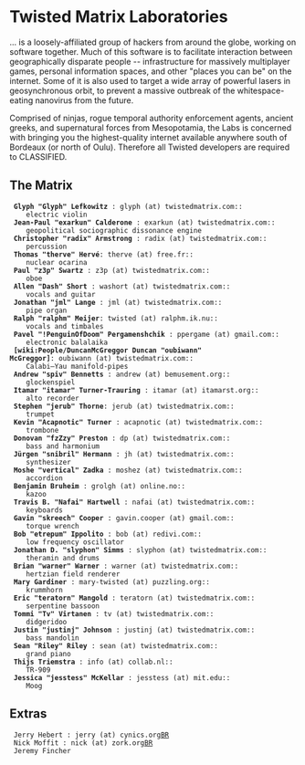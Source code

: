 = Twisted Matrix Laboratories =
... is a loosely-affiliated group of hackers from around the globe, working on software together. Much of this software is to facilitate interaction between geographically disparate people -- infrastructure for massively multiplayer games, personal information spaces, and other "places you can be" on the internet. Some of it is also used to target a wide array of powerful lasers in geosynchronous orbit, to prevent a massive outbreak of the whitespace-eating nanovirus from the future.

Comprised of ninjas, rogue temporal authority enforcement agents, ancient greeks, and supernatural forces from Mesopotamia, the Labs is concerned with bringing you the highest-quality internet available anywhere south of Bordeaux (or north of Oulu). Therefore all Twisted developers are required to CLASSIFIED.

== The Matrix ==

  '''Glyph "Glyph" Lefkowitz''' : glyph (at) twistedmatrix.com::
     electric violin
  '''Jean-Paul "exarkun" Calderone''' : exarkun (at) twistedmatrix.com::
     geopolitical sociographic dissonance engine
  '''Christopher "radix" Armstrong''' : radix (at) twistedmatrix.com::
     percussion
  '''Thomas "therve" Hervé''': therve (at) free.fr::
     nuclear ocarina
  '''Paul "z3p" Swartz''' : z3p (at) twistedmatrix.com::
     oboe
  '''Allen "Dash" Short''' : washort (at) twistedmatrix.com::
     vocals and guitar
  '''Jonathan "jml" Lange''' : jml (at) twistedmatrix.com::
     pipe organ
  '''Ralph "ralphm" Meijer''': twisted (at) ralphm.ik.nu::
     vocals and timbales
  '''Pavel "!PenguinOfDoom" Pergamenshchik''' : ppergame (at) gmail.com::
     electronic balalaika
  '''[wiki:People/DuncanMcGreggor Duncan "oubiwann" McGreggor]''': oubiwann (at) twistedmatrix.com::
     Calabi–Yau manifold-pipes
  '''Andrew "spiv" Bennetts''' : andrew (at) bemusement.org::
     glockenspiel
  '''Itamar "itamar" Turner-Trauring''' : itamar (at) itamarst.org::
     alto recorder
  '''Stephen "jerub" Thorne''': jerub (at) twistedmatrix.com::
     trumpet
  '''Kevin "Acapnotic" Turner''' : acapnotic (at) twistedmatrix.com::
     trombone
  '''Donovan "fzZzy" Preston''' : dp (at) twistedmatrix.com::
     bass and harmonium
  '''Jürgen "snibril" Hermann''' : jh (at) twistedmatrix.com::
     synthesizer
  '''Moshe "vertical" Zadka''' : moshez (at) twistedmatrix.com::
     accordion
  '''Benjamin Bruheim''' : grolgh (at) online.no::
     kazoo
  '''Travis B. "Nafai" Hartwell''' : nafai (at) twistedmatrix.com::
     keyboards
  '''Gavin "skreech" Cooper''' : gavin.cooper (at) gmail.com::
     torque wrench
  '''Bob "etrepum" Ippolito''' : bob (at) redivi.com::
     low frequency oscillator
  '''Jonathan D. "slyphon" Simms''' : slyphon (at) twistedmatrix.com::
     theramin and drums
  '''Brian "warner" Warner''' : warner (at) twistedmatrix.com::
     hertzian field renderer
  '''Mary Gardiner''' : mary-twisted (at) puzzling.org::
     krummhorn
  '''Eric "teratorn" Mangold''' : teratorn (at) twistedmatrix.com::
     serpentine bassoon
  '''Tommi "Tv" Virtanen''' : tv (at) twistedmatrix.com::
     didgeridoo
  '''Justin "justinj" Johnson''' : justinj (at) twistedmatrix.com::
     bass mandolin
  '''Sean "Riley" Riley''' : sean (at) twistedmatrix.com::
     grand piano
  '''Thijs Triemstra''' : info (at) collab.nl::
     TR-909
  '''Jessica "jesstess" McKellar''' : jesstess (at) mit.edu::
     Moog

== Extras ==

  Jerry Hebert : jerry (at) cynics.org[[BR]]
  Nick Moffit : nick (at) zork.org[[BR]]
  Jeremy Fincher